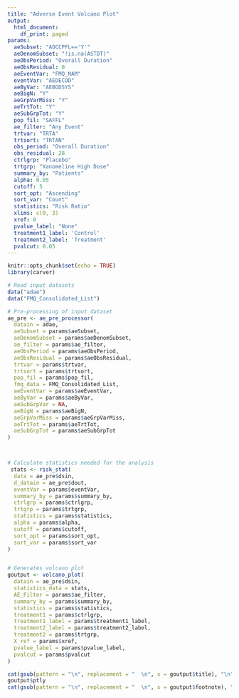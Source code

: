 ```yaml
---
title: "Adverse Event Volcano Plot"
output:
  html_document:
    df_print: paged
params:
  aeSubset: "AOCCPFL=='Y'"
  aeDenomSubset: "!is.na(ASTDT)"
  aeObsPeriod: "Overall Duration"
  aeObsResidual: 0
  aeEventVar: "FMQ_NAM"
  eventVar: "AEDECOD"
  aeByVar: "AEBODSYS"
  aeBigN: "Y"
  aeGrpVarMiss: "Y"
  aeTrtTot: "Y"
  aeSubGrpTot: "Y"
  pop_fil: "SAFFL"
  ae_filter: "Any Event"
  trtvar: "TRTA"
  trtsort: "TRTAN"
  obs_period: "Overall Duration"
  obs_residual: 28
  ctrlgrp: "Placebo"
  trtgrp: "Xanomeline High Dose"
  summary_by: "Patients"
  alpha: 0.05
  cutoff: 5
  sort_opt: "Ascending"
  sort_var: "Count"
  statistics: "Risk Ratio"
  xlims: c(0, 3)
  xref: 0
  pvalue_label: "None"
  treatment1_label: 'Control'
  treatment2_label: 'Treatment'
  pvalcut: 0.05
---
```


```r
knitr::opts_chunk$set(echo = TRUE)
library(carver)
```


```r
# Read input datasets
data("adae")
data("FMQ_Consolidated_List")

# Pre-processing of input dataset
ae_pre <- ae_pre_processor(
  datain = adae,
  aeSubset = params$aeSubset,
  aeDenomSubset = params$aeDenomSubset,
  ae_filter = params$ae_filter,
  aeObsPeriod = params$aeObsPeriod,
  aeObsResidual = params$aeObsResidual,
  trtvar = params$trtvar,
  trtsort = params$trtsort,
  pop_fil = params$pop_fil,
  fmq_data = FMQ_Consolidated_List,
  aeEventVar = params$aeEventVar,
  aeByVar = params$aeByVar,
  aeSubGrpVar = NA,
  aeBigN = params$aeBigN,
  aeGrpVarMiss = params$aeGrpVarMiss,
  aeTrtTot = params$aeTrtTot,
  aeSubGrpTot = params$aeSubGrpTot
)



# Calculate statistics needed for the analysis
 stats <- risk_stat(
  data = ae_pre$dsin,
  d_datain = ae_pre$dout,
  eventVar = params$eventVar,
  summary_by = params$summary_by,
  ctrlgrp = params$ctrlgrp,
  trtgrp = params$trtgrp,
  statistics = params$statistics,
  alpha = params$alpha,
  cutoff = params$cutoff,
  sort_opt = params$sort_opt,
  sort_var = params$sort_var
)


# Generates volcano plot
goutput <- volcano_plot(
  datain = ae_pre$dsin,
  statistics_data = stats,
  AE_Filter = params$ae_filter,
  summary_by = params$summary_by,
  statistics = params$statistics,
  treatment1 = params$ctrlgrp,
  treatment1_label = params$treatment1_label,
  treatment2_label = params$treatment2_label,
  treatment2 = params$trtgrp,
  X_ref = params$xref,
  pvalue_label = params$pvalue_label,
  pvalcut = params$pvalcut
)


```



```r

cat(gsub(pattern = "\n", replacement = "  \n", x = goutput$title), "\n")
goutput$ptly
cat(gsub(pattern = "\n", replacement = "  \n", x = goutput$footnote), "\n")
```
